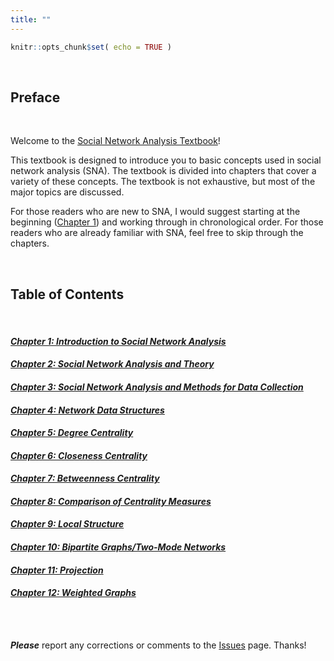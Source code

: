 ```yaml
---
title: ""
---
```


```r

knitr::opts_chunk$set( echo = TRUE )

```

<br>

## Preface

<br>

Welcome to the [Social Network Analysis Textbook](https://jacobtnyoung.github.io/sna-textbook/)!  

This textbook is designed to introduce you to basic concepts used in social network analysis (SNA). The textbook is divided into chapters that cover a variety of these concepts. The textbook is not exhaustive, but most of the major topics are discussed.

For those readers who are new to SNA, I would suggest starting at the beginning ([Chapter 1]()) and working through in chronological order. For those readers who are already familiar with SNA, feel free to skip through the chapters.

<br>

## Table of Contents

<br>

#### [*Chapter 1: Introduction to Social Network Analysis*](ch-01-intro-to-sna.html)

#### [*Chapter 2: Social Network Analysis and Theory*]()

#### [*Chapter 3: Social Network Analysis and Methods for Data Collection*]()

#### [*Chapter 4: Network Data Structures*]()

#### [*Chapter 5: Degree Centrality*]()

#### [*Chapter 6: Closeness Centrality*]()

#### [*Chapter 7: Betweenness Centrality*]()

#### [*Chapter 8: Comparison of Centrality Measures*]()

#### [*Chapter 9: Local Structure*]()

#### [*Chapter 10: Bipartite Graphs/Two-Mode Networks*]()

#### [*Chapter 11: Projection*]()

#### [*Chapter 12: Weighted Graphs*]()

<br><br>

***Please*** report any corrections or comments to the [Issues](https://github.com/jacobtnyoung/sna-textbook/issues) page. Thanks!

<br><br>